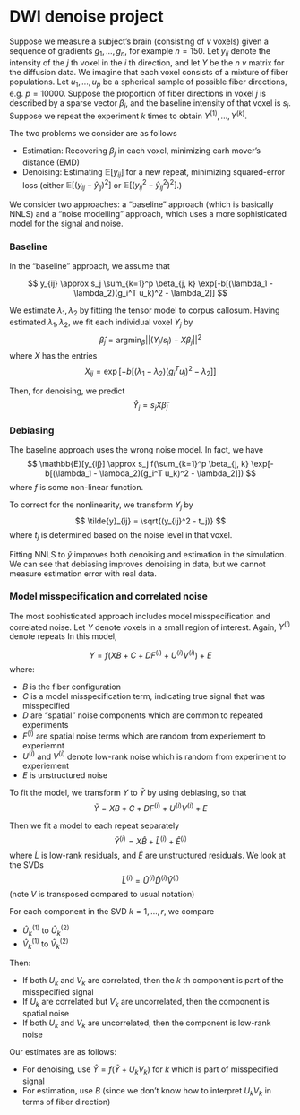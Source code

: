 DWI denoise project
========================================================

Suppose we measure a subject's brain (consisting of $v$ voxels) given a sequence of gradients $g_1,..., g_n$,
for example $n = 150$.  Let $y_{ij}$ denote the intensity of the $j$ th voxel in the $i$ th direction, and let $Y$ be the $n$ \times $v$ matrix for the diffusion data.
We imagine that each voxel consists of a mixture of fiber populations.
Let $u_1,...,u_p$ be a spherical sample of possible fiber directions, e.g. $p = 10000$.
Suppose the proportion of fiber directions in voxel $j$ is described by a sparse vector $\beta_j$, and the baseline intensity of that voxel is $s_j$.
Suppose we repeat the experiment $k$ times to obtain $Y^{(1)},..., Y^{(k)}$.

The two problems we consider are as follows

 * Estimation: Recovering $\beta_j$ in each voxel, minimizing earh mover's distance (EMD)
 * Denoising: Estimating $\mathbb{E}[y_{ij}]$ for a new repeat, minimizing squared-error loss (either $\mathbb{E}[(y_{ij} - \hat{y}_{ij})^2]$ or $\mathbb{E}[(y_{ij}^2 - \hat{y}_{ij}^2)^2]$.)

We consider two approaches: a "baseline" approach (which is basically NNLS) and a "noise modelling" approach, which uses a more sophisticated model for the signal and noise.

### Baseline

In the "baseline" approach, we assume that

$$
y_{ij} \approx s_j \sum_{k=1}^p \beta_{j, k} \exp[-b[(\lambda_1 - \lambda_2)(g_i^T u_k)^2 - \lambda_2]]
$$

We estimate $\lambda_1, \lambda_2$ by fitting the tensor model to corpus callosum.
Having estimated $\lambda_1, \lambda_2$, we fit each individual voxel $Y_j$ by
$$
\hat{\beta}_j = \text{argmin}_\beta || (Y_j/s_j) - X\beta_j||^2 
$$
where $X$ has the entries
$$
X_{ij} = \exp[-b[(\lambda_1 - \lambda_2)(g_i^T u_j)^2 - \lambda_2]]
$$

Then, for denoising, we predict
$$
\hat{Y}_j = s_j X\hat{\beta}_j
$$

### Debiasing

The baseline approach uses the wrong noise model.  In fact, we have
$$
\mathbb{E}[y_{ij}] \approx s_j f(\sum_{k=1}^p \beta_{j, k} \exp[-b[(\lambda_1 - \lambda_2)(g_i^T u_k)^2 - \lambda_2]])
$$
where $f$ is some non-linear function.

To correct for the nonlinearity, we transform $Y_j$ by
$$
\tilde{y}_{ij} = \sqrt{(y_{ij}^2 - t_j)}
$$
where $t_j$ is determined based on the noise level in that voxel.

Fitting NNLS to $\tilde{y}$ improves both denoising and estimation in the simulation.
We can see that debiasing improves denoising in data, but we cannot measure estimation error with real data.

### Model misspecification and correlated noise

The most sophisticated approach includes model misspecification and correlated noise.
Let $Y$ denote voxels in a small region of interest.
Again, $Y^{(i)}$ denote repeats
In this model,

$$
Y = f(XB + C + DF^{(i)} + U^{(i)}V^{(i)}) + E
$$
where:

 * $B$ is the fiber configuration
 * $C$ is a model misspecification term,
indicating true signal that was misspecified
 * $D$ are "spatial" noise components which are common to repeated experiments
 * $F^{(i)}$ are spatial noise terms which are random from experiement to experiemnt
 * $U^{(i)}$ and $V^{(i)}$ denote low-rank noise which is random from experiment to experiement
 * $E$ is unstructured noise
 
To fit the model, we transform $Y$ to $\tilde{Y}$ by using debiasing, so that
$$
\tilde{Y} = XB + C + DF^{(i)} + U^{(i)}V^{(i)} + E
$$

Then we fit a model to each repeat separately
$$
\tilde{Y}^{(i)} = X\hat{B} + \hat{L}^{(i)} + \hat{E}^{(i)}
$$
where $\hat{L}$ is low-rank residuals, and $\hat{E}$ are unstructured residuals.
We look at the SVDs
$$
\hat{L}^{(i)} = \hat{U}^{(i)} \hat{D}^{(i)} \hat{V}^{(i)}
$$
(note $V$ is transposed compared to usual notation)

For each component in the SVD $k = 1,..., r$, we compare

* $\hat{U}^{(1)}_k$ to $\hat{U}^{(2)}_k$
 * $\hat{V}^{(1)}_k$ to $\hat{V}^{(2)}_k$

Then:

 * If both $U_k$ and $V_k$ are correlated, then the $k$ th component is part of the misspecified signal
 * If $U_k$ are correlated but $V_k$ are uncorrelated, then the component is spatial noise
 * If both $U_k$ and $V_k$ are uncorrelated, then the component is low-rank noise
 
Our estimates are as follows:

 * For denoising, use $\hat{Y} = f(\tilde{Y} + U_k V_k)$ for $k$ which is part of misspecified signal
 * For estimation, use $B$ (since we don't know how to interpret $U_k V_k$ in terms of fiber direction)
 

